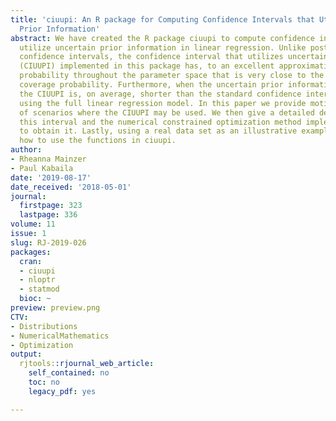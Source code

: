 ```yaml
---
title: 'ciuupi: An R package for Computing Confidence Intervals that Utilize Uncertain
  Prior Information'
abstract: We have created the R package ciuupi to compute confidence intervals that
  utilize uncertain prior information in linear regression. Unlike post-model-selection
  confidence intervals, the confidence interval that utilizes uncertain prior information
  (CIUUPI) implemented in this package has, to an excellent approximation, coverage
  probability throughout the parameter space that is very close to the desired minimum
  coverage probability. Furthermore, when the uncertain prior information is correct,
  the CIUUPI is, on average, shorter than the standard confidence interval constructed
  using the full linear regression model. In this paper we provide motivating examples
  of scenarios where the CIUUPI may be used. We then give a detailed description of
  this interval and the numerical constrained optimization method implemented in R
  to obtain it. Lastly, using a real data set as an illustrative example, we show
  how to use the functions in ciuupi.
author:
- Rheanna Mainzer
- Paul Kabaila
date: '2019-08-17'
date_received: '2018-05-01'
journal:
  firstpage: 323
  lastpage: 336
volume: 11
issue: 1
slug: RJ-2019-026
packages:
  cran:
  - ciuupi
  - nloptr
  - statmod
  bioc: ~
preview: preview.png
CTV:
- Distributions
- NumericalMathematics
- Optimization
output:
  rjtools::rjournal_web_article:
    self_contained: no
    toc: no
    legacy_pdf: yes

---
```

